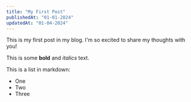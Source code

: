 ```yaml
---
title: "My First Post"
publishedAt: "01-01-2024"
updatedAt: "01-04-2024"
---
```


This is my first post in my blog. I'm so excited to share my thoughts with you!

This is some **bold** and _italics_ text.

This is a list in markdown:

- One
- Two
- Three
